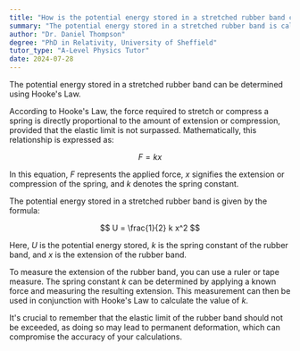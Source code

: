 ```yaml
---
title: "How is the potential energy stored in a stretched rubber band calculated?"
summary: "The potential energy stored in a stretched rubber band is calculated using Hooke's Law."
author: "Dr. Daniel Thompson"
degree: "PhD in Relativity, University of Sheffield"
tutor_type: "A-Level Physics Tutor"
date: 2024-07-28
---
```


The potential energy stored in a stretched rubber band can be determined using Hooke's Law.

According to Hooke's Law, the force required to stretch or compress a spring is directly proportional to the amount of extension or compression, provided that the elastic limit is not surpassed. Mathematically, this relationship is expressed as:

$$
F = kx
$$

In this equation, $F$ represents the applied force, $x$ signifies the extension or compression of the spring, and $k$ denotes the spring constant.

The potential energy stored in a stretched rubber band is given by the formula:

$$
U = \frac{1}{2} k x^2
$$

Here, $U$ is the potential energy stored, $k$ is the spring constant of the rubber band, and $x$ is the extension of the rubber band.

To measure the extension of the rubber band, you can use a ruler or tape measure. The spring constant $k$ can be determined by applying a known force and measuring the resulting extension. This measurement can then be used in conjunction with Hooke's Law to calculate the value of $k$.

It's crucial to remember that the elastic limit of the rubber band should not be exceeded, as doing so may lead to permanent deformation, which can compromise the accuracy of your calculations.
    